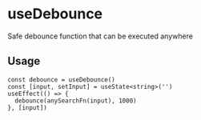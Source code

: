 # useDebounce

Safe debounce function that can be executed anywhere

## Usage

```tsx
const debounce = useDebounce()
const [input, setInput] = useState<string>('')
useEffect(() => {
  debounce(anySearchFn(input), 1000)
}, [input])
```
